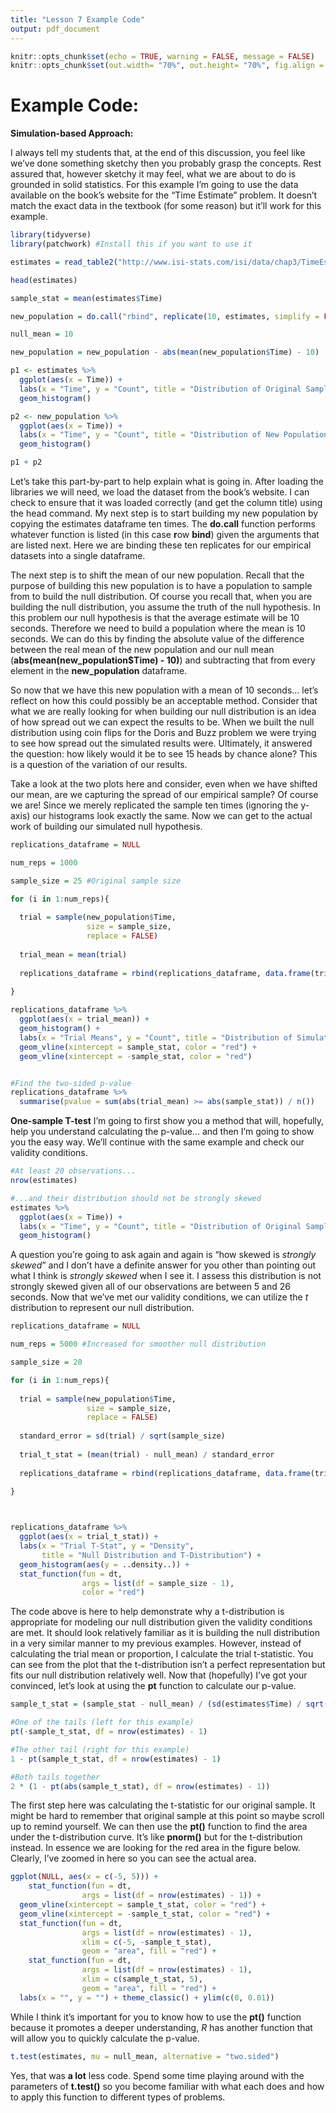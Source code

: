 ```yaml
---
title: "Lesson 7 Example Code"
output: pdf_document
---
```


```r
knitr::opts_chunk$set(echo = TRUE, warning = FALSE, message = FALSE)
knitr::opts_chunk$set(out.width= "70%", out.height= "70%", fig.align = "center") 
```

# Example Code:
**Simulation-based Approach:**

I always tell my students that, at the end of this discussion, you feel like we've done something sketchy then you probably grasp the concepts. Rest assured that, however sketchy it may feel, what we are about to do is grounded in solid statistics. For this example I'm going to use the data available on the book's website for the "Time Estimate" problem.  It doesn't match the exact data in the textbook (for some reason) but it'll work for this example.

```r
library(tidyverse)
library(patchwork) #Install this if you want to use it

estimates = read_table2("http://www.isi-stats.com/isi/data/chap3/TimeEstimate.txt")

head(estimates)

sample_stat = mean(estimates$Time)

new_population = do.call("rbind", replicate(10, estimates, simplify = FALSE))

null_mean = 10

new_population = new_population - abs(mean(new_population$Time) - 10)

p1 <- estimates %>%
  ggplot(aes(x = Time)) +
  labs(x = "Time", y = "Count", title = "Distribution of Original Sample") +
  geom_histogram()

p2 <- new_population %>%
  ggplot(aes(x = Time)) +
  labs(x = "Time", y = "Count", title = "Distribution of New Population") +
  geom_histogram()

p1 + p2
```
Let's take this part-by-part to help explain what is going in.  After loading the libraries we will need, we load the dataset from the book's website. I can check to ensure that it was loaded correctly (and get the column title) using the head command. My next step is to start building my new population by copying the estimates dataframe ten times. The **do.call** function performs whatever function is listed (in this case **r**ow **bind**) given the arguments that are listed next. Here we are binding these ten replicates for our empirical datasets into a single dataframe.

The next step is to shift the mean of our new population. Recall that the purpose of building this new population is to have a population to sample from to build the null distribution. Of course you recall that, when you are building the null distribution, you assume the truth of the null hypothesis. In this problem our null hypothesis is that the average estimate will be 10 seconds. Therefore we need to build a population where the mean is 10 seconds. We can do this by finding the absolute value of the difference between the real mean of the new population and our null mean (**abs(mean(new_population$Time) - 10)**) and subtracting that from every element in the **new_population** dataframe.

So now that we have this new population with a mean of 10 seconds... let's reflect on how this could possibly be an acceptable method. Consider that what we are really looking for when building our null distribution is an idea of how spread out we can expect the results to be. When we built the null distribution using coin flips for the Doris and Buzz problem we were trying to see how spread out the simulated results were. Ultimately, it answered the question: how likely would it be to see 15 heads by chance alone? This is a question of the variation of our results.

Take a look at the two plots here and consider, even when we have shifted our mean, are we capturing the spread of our empirical sample? Of course we are! Since we merely replicated the sample ten times (ignoring the y-axis) our histograms look exactly the same. Now we can get to the actual work of building our simulated null hypothesis.

```r
replications_dataframe = NULL

num_reps = 1000

sample_size = 25 #Original sample size

for (i in 1:num_reps){
  
  trial = sample(new_population$Time, 
                 size = sample_size, 
                 replace = FALSE)
  
  trial_mean = mean(trial)
  
  replications_dataframe = rbind(replications_dataframe, data.frame(trial_mean))
  
}

replications_dataframe %>%
  ggplot(aes(x = trial_mean)) +
  geom_histogram() +
  labs(x = "Trial Means", y = "Count", title = "Distribution of Simulated Means") +
  geom_vline(xintercept = sample_stat, color = "red") +
  geom_vline(xintercept = -sample_stat, color = "red")


#Find the two-sided p-value
replications_dataframe %>%
  summarise(pvalue = sum(abs(trial_mean) >= abs(sample_stat)) / n())
```

**One-sample T-test**
I'm going to first show you a method that will, hopefully, help you understand calculating the p-value... and then I'm going to show you the 
easy way. We'll continue with the same example and check our validity conditions.

```r
#At least 20 observations...
nrow(estimates)

#...and their distribution should not be strongly skewed
estimates %>%
  ggplot(aes(x = Time)) +
  labs(x = "Time", y = "Count", title = "Distribution of Original Sample") +
  geom_histogram()
```
A question you're going to ask again and again is "how skewed is *strongly skewed*" and I don't have a definite answer for you other than pointing out what I think is *strongly skewed* when I see it. I assess this distribution is not strongly skewed given all of our observations are between 5 and 26 seconds. Now that we've met our validity conditions, we can utilize the *t* distribution to represent our null distribution. 

```r
replications_dataframe = NULL

num_reps = 5000 #Increased for smoother null distribution

sample_size = 20

for (i in 1:num_reps){
  
  trial = sample(new_population$Time, 
                 size = sample_size, 
                 replace = FALSE)
  
  standard_error = sd(trial) / sqrt(sample_size)
  
  trial_t_stat = (mean(trial) - null_mean) / standard_error
  
  replications_dataframe = rbind(replications_dataframe, data.frame(trial_t_stat))
  
}



replications_dataframe %>%
  ggplot(aes(x = trial_t_stat)) +
  labs(x = "Trial T-Stat", y = "Density", 
       title = "Null Distribution and T-Distribution") +
  geom_histogram(aes(y = ..density..)) +
  stat_function(fun = dt, 
                args = list(df = sample_size - 1),
                color = "red")
```
The code above is here to help demonstrate why a t-distribution is appropriate for modeling our null distribution given the validity conditions are met. It should look relatively familiar as it is building the null distribution in a very similar manner to my previous examples. However, instead of calculating the trial mean or proportion, I calculate the trial t-statistic. You can see from the plot that the t-distribution isn't a perfect representation but fits our null distribution relatively well. Now that (hopefully) I've got your convinced, let's look at using the **pt** function to calculate our p-value.

```r
sample_t_stat = (sample_stat - null_mean) / (sd(estimates$Time) / sqrt(nrow(estimates)))

#One of the tails (left for this example)
pt(-sample_t_stat, df = nrow(estimates) - 1)

#The other tail (right for this example)
1 - pt(sample_t_stat, df = nrow(estimates) - 1)

#Both tails together
2 * (1 - pt(abs(sample_t_stat), df = nrow(estimates) - 1))
```
The first step here was calculating the t-statistic for our original sample. It might be hard to remember that original sample at this point so maybe scroll up to remind yourself. We can then use the **pt()** function to find the area under the t-distribution curve. It's like **pnorm()** but for the t-distribution instead. In essence we are looking for the red area in the figure below. Clearly, I've zoomed in here so you can see the actual area.
```r
ggplot(NULL, aes(x = c(-5, 5))) +
    stat_function(fun = dt, 
                args = list(df = nrow(estimates) - 1)) +
  geom_vline(xintercept = sample_t_stat, color = "red") +
  geom_vline(xintercept = -sample_t_stat, color = "red") +
  stat_function(fun = dt, 
                args = list(df = nrow(estimates) - 1),
                xlim = c(-5, -sample_t_stat),
                geom = "area", fill = "red") +
    stat_function(fun = dt, 
                args = list(df = nrow(estimates) - 1),
                xlim = c(sample_t_stat, 5),
                geom = "area", fill = "red") +
  labs(x = "", y = "") + theme_classic() + ylim(c(0, 0.01))
```
While I think it's important for you to know how to use the **pt()** function because it promotes a deeper understanding, *R* has another function that will allow you to quickly calculate the p-value.
```r
t.test(estimates, mu = null_mean, alternative = "two.sided")
```
Yes, that was **a lot** less code. Spend some time playing around with the parameters of **t.test()** so you become familiar with what each does and how to apply this function to different types of problems.